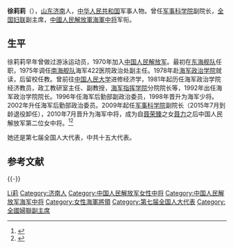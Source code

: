 '''徐莉莉'''（{{bd|1952年|4月}}），[[山东|山东]][[济南|济南]]人，[[中华人民共和国|中华人民共和国]]军事人物。曾任[[军事科学院|军事科学院]]副院长，[[全国妇联|全国妇联]]副主席，[[中國人民解放軍海軍中将|中國人民解放軍海軍中将]]军衔。

== 生平 ==
徐莉莉早年曾做过游泳运动员，1970年加入[[中国人民解放军|中国人民解放军]]。最初在[[东海舰队|东海舰队]]任职，1975年调任[[南海舰队|南海舰队]]海军422医院政治处副主任。1978年赴[[海军政治学院|海军政治学院]]就读，后留校任教。曾前往[[中国人民大学|中国人民大学]]进修经济学，1981年起历任海军政治学院经济教员，政工教研室主任、副教授，[[海军指挥学院|海军指挥学院]]分院院长等，1992年出任海军政治学院院长。1996年任海军后勤部副政治委员，1998年晋升为海军少将。2002年升任海军后勤部政治委员。2009年起任[[军事科学院|军事科学院]]副院长（2015年7月到龄退役卸任），2010年7月晋升为海军中将，成为自[[聂荣臻|聂荣臻]]之女[[聂力|聂力]]之后中国人民解放军第二位女中将。<ref>{{cite web|url=http://www.wccdaily.com.cn/epaper/hxdsb/html/2010-08/01/content_218172.htm|title=徐莉莉成为现役唯一女中将|publisher=华西都市报|deadurl=yes|archiveurl=https://web.archive.org/web/20100804003854/http://www.wccdaily.com.cn/epaper/hxdsb/html/2010-08/01/content_218172.htm|archivedate=2010-08-04}}</ref><ref>{{cite web|url=http://caijing.edai.com/guonei/2009/0730/16912.html|title=徐莉莉少将图片及简历|publisher=易贷网|deadurl=yes|archiveurl=https://web.archive.org/web/20120523203748/http://caijing.edai.com/guonei/2009/0730/16912.html|archivedate=2012-05-23}}</ref>

她还是第七届全国人大代表，中共十五大代表。

== 参考文献 ==
{{Reflist}}
{{-}}
{{start box}}
{{s-mil|pla}}
{{s-before|[[王兆海|王兆海]]}}
{{s-title|[[中国人民解放军军事科学院|中国人民解放军军事科学院]]副院长|2009年7月-2015年7月}}
{{s-after|[[秦天|秦天]]}}
{{end box}}
{{中国军事人物小作品}}
{{中华全国妇女联合会第十届执行委员会}}

{{Authority control}}
{{DEFAULTSORT:Xu徐}}
[[Category:徐姓|Li莉]]
[[Category:济南人|Category:济南人]]
[[Category:中国人民解放军女性中将|Category:中国人民解放军女性中将]]
[[Category:中国人民解放军海军中将|Category:中国人民解放军海军中将]]
[[Category:女性海軍將領|Category:女性海軍將領]]
[[Category:第七届全国人大代表|Category:第七届全国人大代表]]
[[Category:全國婦聯副主席|Category:全國婦聯副主席]]